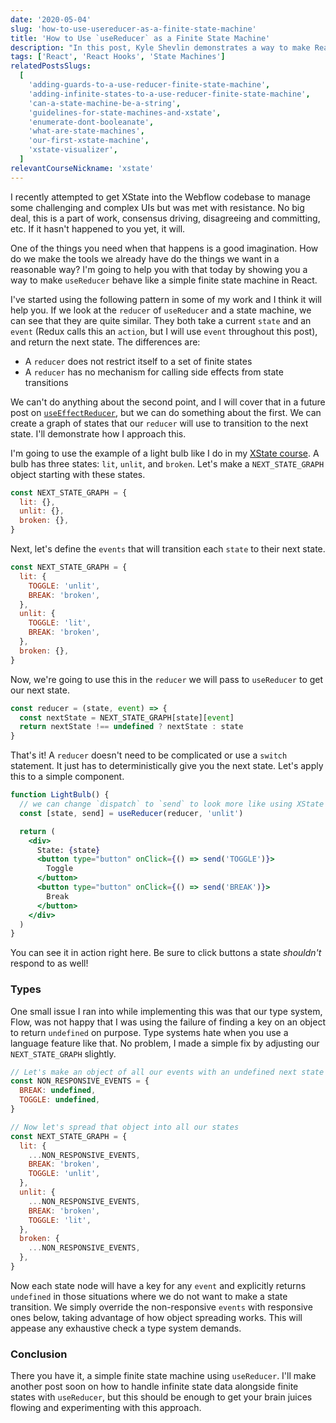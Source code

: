 ```yaml
---
date: '2020-05-04'
slug: 'how-to-use-usereducer-as-a-finite-state-machine'
title: 'How to Use `useReducer` as a Finite State Machine'
description: "In this post, Kyle Shevlin demonstrates a way to make React's `useReducer` hook behave like a finite state machine."
tags: ['React', 'React Hooks', 'State Machines']
relatedPostsSlugs:
  [
    'adding-guards-to-a-use-reducer-finite-state-machine',
    'adding-infinite-states-to-a-use-reducer-finite-state-machine',
    'can-a-state-machine-be-a-string',
    'guidelines-for-state-machines-and-xstate',
    'enumerate-dont-booleanate',
    'what-are-state-machines',
    'our-first-xstate-machine',
    'xstate-visualizer',
  ]
relevantCourseNickname: 'xstate'
---
```



I recently attempted to get XState into the Webflow codebase to manage some challenging and complex UIs but was met with resistance. No big deal, this is a part of work, consensus driving, disagreeing and committing, etc. If it hasn't happened to you yet, it will.

One of the things you need when that happens is a good imagination. How do we make the tools we already have do the things we want in a reasonable way? I'm going to help you with that today by showing you a way to make `useReducer` behave like a simple finite state machine in React.

I've started using the following pattern in some of my work and I think it will help you. <Marker content="A few caveats up front. You won't have access to hierarchical state machines with this approach. You also will not have the ability to trigger side effects from state changes. I will discuss this briefly here, but plan to cover it in another blog post." /> If we look at the `reducer` of `useReducer` and a state machine, we can see that they are quite similar. They both take a current `state` and an `event` (Redux calls this an `action`, but I will use `event` throughout this post), and return the next state. The differences are:

- A `reducer` does not restrict itself to a set of finite states
- A `reducer` has no mechanism for calling side effects from state transitions

We can't do anything about the second point, and I will cover that in a future post on [`useEffectReducer`](https://github.com/davidkpiano/useEffectReducer), but we can do something about the first. We can create a graph of states that our `reducer` will use to transition to the next state. I'll demonstrate how I approach this.

I'm going to use the example of a light bulb like I do in my [XState course](https://kyleshevl.in/xstate). A bulb has three states: `lit`, `unlit`, and `broken`. Let's make a `NEXT_STATE_GRAPH` object starting with these states.

```javascript
const NEXT_STATE_GRAPH = {
  lit: {},
  unlit: {},
  broken: {},
}
```

Next, let's define the `events` that will transition each `state` to their next state.

```javascript
const NEXT_STATE_GRAPH = {
  lit: {
    TOGGLE: 'unlit',
    BREAK: 'broken',
  },
  unlit: {
    TOGGLE: 'lit',
    BREAK: 'broken',
  },
  broken: {},
}
```

Now, we're going to use this in the `reducer` we will pass to `useReducer` to get our next state.

```javascript
const reducer = (state, event) => {
  const nextState = NEXT_STATE_GRAPH[state][event]
  return nextState !== undefined ? nextState : state
}
```

That's it! A `reducer` doesn't need to be complicated or use a `switch` statement. It just has to deterministically give you the next state. Let's apply this to a simple component.

```jsx
function LightBulb() {
  // we can change `dispatch` to `send` to look more like using XState
  const [state, send] = useReducer(reducer, 'unlit')

  return (
    <div>
      State: {state}
      <button type="button" onClick={() => send('TOGGLE')}>
        Toggle
      </button>
      <button type="button" onClick={() => send('BREAK')}>
        Break
      </button>
    </div>
  )
}
```

You can see it in action right here. Be sure to click buttons a state _shouldn't_ respond to as well! <Marker content="You can check out my blog repo for more details on how I implemented <code>reset</code> in my reducer here." />

<LightBulb />

### Types

One small issue I ran into while implementing this was that our type system, Flow, was not happy that I was using the failure of finding a key on an object to return `undefined` on purpose. Type systems hate when you use a language feature like that. No problem, I made a simple fix by adjusting our `NEXT_STATE_GRAPH` slightly.

```javascript
// Let's make an object of all our events with an undefined next state
const NON_RESPONSIVE_EVENTS = {
  BREAK: undefined,
  TOGGLE: undefined,
}

// Now let's spread that object into all our states
const NEXT_STATE_GRAPH = {
  lit: {
    ...NON_RESPONSIVE_EVENTS,
    BREAK: 'broken',
    TOGGLE: 'unlit',
  },
  unlit: {
    ...NON_RESPONSIVE_EVENTS,
    BREAK: 'broken',
    TOGGLE: 'lit',
  },
  broken: {
    ...NON_RESPONSIVE_EVENTS,
  },
}
```

Now each state node will have a key for any `event` and explicitly returns `undefined` in those situations where we do not want to make a state transition. We simply override the non-responsive `events` with responsive ones below, taking advantage of how object spreading works. <Marker content="Key/value pairs that have the same key as a previous one will overwrite the previous value with the new one." /> This will appease any exhaustive check a type system demands.

### Conclusion

There you have it, a simple finite state machine using `useReducer`. I'll make another post soon on how to handle infinite state data alongside finite states with `useReducer`, but this should be enough to get your brain juices flowing and experimenting with this approach.

